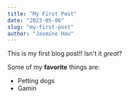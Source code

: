 ```yaml
---
title: "My First Post"
date: "2023-05-06"
slug: "my-first-post"
author: "Jasmine Hou"
---
```



This is my first blog post!! Isn't it *great*?

Some of my **favorite** things are:

* Petting dogs
* Gamin